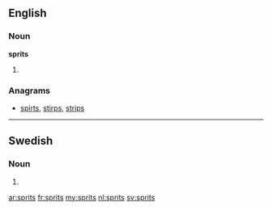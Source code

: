 ==English==

===Noun===
'''sprits'''

# {{plural of|[[sprit]]}}

===Anagrams===
* [[spirts#English|spirts]], [[stirps#English|stirps]], [[strips#English|strips]]

----

==Swedish==

===Noun===
{{head|sv|noun form}}

# {{sv-noun-form-indef-gen|sprit}}

[[ar:sprits]]
[[fr:sprits]]
[[my:sprits]]
[[nl:sprits]]
[[sv:sprits]]